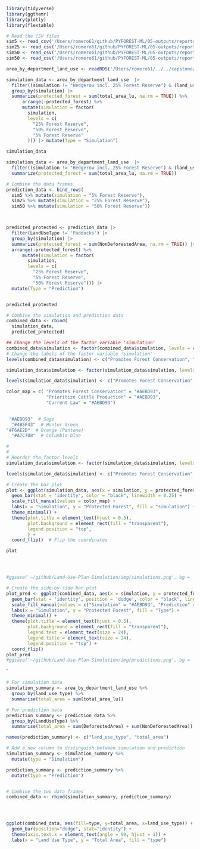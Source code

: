 ```r
library(tidyverse)
library(ggthemr)
library(plotly)
library(flextable)
```

```r
# Read the CSV files
sim5 <- read_csv('/Users/romero61/github/PYFOREST-ML/05-outputs/reports/predictions-log-lut-areas/sim-5-log-lut-area-hectares.csv')
sim25 <- read_csv('/Users/romero61/github/PYFOREST-ML/05-outputs/reports/predictions-log-lut-areas/sim-25-log-lut-area-hectares.csv')
sim50 <- read_csv('/Users/romero61/github/PYFOREST-ML/05-outputs/reports/predictions-log-lut-areas/sim-50-log-lut-area-hectares.csv')
sim50 <- read_csv('/Users/romero61/github/PYFOREST-ML/05-outputs/reports/predictions-log-lut-areas/sim-50-log-lut-area-hectares.csv')

area_by_department_land_use <- readRDS('/Users/romero61/../../capstone/pyforest/shinydata/simulation/bar_plot_datasets/area_by_department_land_use.rds')

```

```r


simulation_data <- area_by_department_land_use  |>
  filter((simulation != "Hedgerow incl. 25% Forest Reserve") & (land_use_type != 'paddocks_area')) |>
  group_by(simulation) |>
  summarize(protected_forest = sum(total_area_lu, na.rm = TRUE)) %>%
      arrange(-protected_forest) %>%
      mutate(simulation = factor(
        simulation,
        levels = c(
          "25% Forest Reserve",
          "50% Forest Reserve",
          "5% Forest Reserve"
        ))) |> mutate(Type = "Simulation")

simulation_data

```
```r
simulation_data <- area_by_department_land_use  |>
  filter((simulation != "Hedgerow incl. 25% Forest Reserve") & (land_use_type == 'paddocks_area')) |>
  summarize(protected_forest = sum(total_area_lu, na.rm = TRUE))
```


```r
# Combine the data frames
prediction_data <- bind_rows(
  sim5 %>% mutate(simulation = "5% Forest Reserve"),
  sim25 %>% mutate(simulation = "25% Forest Reserve"),
  sim50 %>% mutate(simulation = "50% Forest Reserve")) 



predicted_protected <- prediction_data |>
  filter(LandUseType != 'Paddocks') |>
  group_by(simulation) |>
  summarize(protected_forest = sum(NonDeforestedArea, na.rm = TRUE)) |>
  arrange(-protected_forest) %>%
      mutate(simulation = factor(
        simulation,
        levels = c(
          "25% Forest Reserve",
          "5% Forest Reserve",
          "50% Forest Reserve"))) |>
  mutate(Type = "Prediction")


predicted_protected
```


```r
# Combine the simulation and prediction data
combined_data <- rbind(
  simulation_data,
  predicted_protected)

## Change the levels of the factor variable 'simulation'
combined_data$simulation <- factor(combined_data$simulation, levels = c("50% Forest Reserve","5% Forest Reserve", "25% Forest Reserve" ))
# Change the labels of the factor variable 'simulation'
levels(combined_data$simulation) <- c("Promotes Forest Conservation", "Prioritize Cattle Production", "Current Law")
```

```r
simulation_data$simulation <- factor(simulation_data$simulation, levels = c("50% Forest Reserve","5% Forest Reserve", "25% Forest Reserve" ))

levels(simulation_data$simulation) <- c("Promotes Forest Conservation", "Prioritize Cattle Production", "Current Law")
```




```r
color_map = c( "Promotes Forest Conservation" = "#AEBD93",
               "Prioritize Cattle Production" = "#AEBD93",
               "Current Law" = "#AEBD93")
  

 "#AEBD93"  # Sage
  "#4B5F43"  # Hunter Green
"#F6AE2D"  # Orange (Pantone)
  "#A7C7D8"  # Columbia blue

# 
# 
# Reorder the factor levels
simulation_data$simulation <- factor(simulation_data$simulation, levels = c("50% Forest Reserve","5% Forest Reserve", "25% Forest Reserve" ))

levels(simulation_data$simulation) <- c("Promotes Forest Conservation", "Prioritize Cattle Production", "Current Law")
```


```r
# Create the bar plot
plot <- ggplot(simulation_data, aes(x = simulation, y = protected_forest, fill = simulation)) +
  geom_bar(stat = 'identity', color = "black", linewidth = 0.25) +
  scale_fill_manual(values = color_map) +
  labs(x = "Simulation", y = "Protected Forest", fill = "simulation") +
  theme_minimal() +
  theme(plot.title = element_text(hjust = 0.5),
        plot.background = element_rect(fill = "transparent"),
        legend.position = "top",
        ) +
  coord_flip()  # Flip the coordinates

plot




#ggsave('~/github/Land-Use-Plan-Simulation/img/simulations.png', bg = 'transparent', width = 16, height = 9)

```

```r
# Create the side-by-side bar plot
plot_pred <- ggplot(combined_data, aes(x = simulation, y = protected_forest, fill = Type)) +
  geom_bar(stat = 'identity', position = 'dodge', color = "black", linewidth = 0.25) +
  scale_fill_manual(values = c("Simulation" = "#AEBD93", "Prediction" = "#4B5F43")) +
  labs(x = "Simulation", y = "Protected Forest", fill = "Type") +
  theme_minimal() +
  theme(plot.title = element_text(hjust = 0.5),
        plot.background = element_rect(fill = "transparent"),
        legend.text = element_text(size = 24),
        legend.title = element_text(size = 24),
        legend.position = "top") +
  coord_flip()  
plot_pred
#ggsave('~/github/Land-Use-Plan-Simulation/img/predictions.png', bg = 'transparent', width = 16, height = 9)
```



`

```r
# For simulation data
simulation_summary <- area_by_department_land_use %>%
  group_by(land_use_type) %>%
  summarise(total_area = sum(total_area_lu))

# For prediction data
prediction_summary <- prediction_data %>%
  group_by(LandUseType) %>%
  summarise(total_area = sum(DeforestedArea) + sum(NonDeforestedArea))

names(prediction_summary) <- c("land_use_type", "total_area")

# Add a new column to distinguish between simulation and prediction
simulation_summary <- simulation_summary %>%
  mutate(type = "Simulation")

prediction_summary <- prediction_summary %>%
  mutate(type = "Prediction")


# Combine the two data frames
combined_data <- rbind(simulation_summary, prediction_summary)




ggplot(combined_data, aes(fill=type, y=total_area, x=land_use_type)) + 
  geom_bar(position="dodge", stat="identity") +
  theme(axis.text.x = element_text(angle = 90, hjust = 1)) +
  labs(x = "Land Use Type", y = "Total Area", fill = "type")


```
